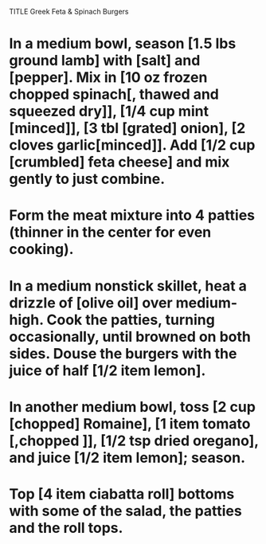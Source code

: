 TITLE Greek Feta & Spinach Burgers

# In a medium bowl, season [1.5 lbs ground lamb] with [salt] and [pepper]. Mix in [10 oz frozen chopped spinach[, thawed and squeezed dry]], [1/4 cup mint [minced]], [3 tbl [grated] onion], [2 cloves garlic[minced]]. Add [1/2 cup [crumbled] feta cheese] and mix gently to just combine.
# Form the meat mixture into 4 patties (thinner in the center for even cooking).

# In a medium nonstick skillet, heat a drizzle of [olive oil] over medium-high. Cook the patties, turning occasionally, until browned on both sides. Douse the burgers with the juice of half [1/2 item lemon].

# In another medium bowl, toss [2 cup [chopped] Romaine], [1 item tomato [,chopped ]], [1/2 tsp dried oregano], and juice [1/2 item lemon]; season.
# Top [4 item ciabatta roll] bottoms with some of the salad, the patties and the roll tops.
